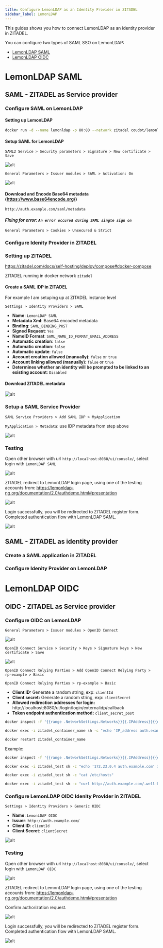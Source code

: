 ```yaml
---
title: Configure LemonLDAP as an Identity Provider in ZITADEL
sidebar_label: LemonLDAP
---
```


This guides shows you how to connect LemonLDAP as an identity provider in ZITADEL.


You can configure two types of SAML SSO on LemonLDAP:

- [LemonLDAP SAML](#lemonldap-saml)
- [LemonLDAP OIDC](#lemonldap-oidc)

# LemonLDAP SAML

## SAML - ZITADEL as Service provider

### Configure SAML on LemonLDAP

####  Setting up LemonLDAP

```bash
docker run -d --name lemonldap -p 80:80 --network zitadel coudot/lemonldap-ng
```

####  Setup SAML for LemonLDAP

`SAML2 Service > Security parameters > Signature > New certificate > Save`

![alt](/lemonldap/1.png)

`General Parameters > Issuer modules > SAML > Activation: On`

![alt](/lemonldap/2.png)

#### Download and Encode Base64 metadata (https://www.base64encode.org/)

```
http://auth.example.com/saml/metadata
```

#### _Fixing for error: `An error occured during SAML single sign on`_

`General Parameters > Cookies > Unsecured & Strict`

### Configure Idenity Provider in ZITADEL

### Setting up ZITADEL

https://zitadel.com/docs/self-hosting/deploy/compose#docker-compose

ZITADEL running in docker network `zitadel`

#### Create a SAML IDP in ZITADEL

For example I am setuping up at ZITADEL instance level

`Settings > Identity Providers > SAML`

- **Name**: `LemonLDAP SAML`
- **Metadata Xml**: Base64 encoded metadata
- **Binding**: `SAML_BINDING_POST`
- **Signed Request**: `Yes`
- **NameID Format**: `SAML_NAME_ID_FORMAT_EMAIL_ADDRESS`
- **Automatic creation**: `false`
- **Automatic creation**: `false`
- **Automatic update**: `false`
- **Account creation allowed (manually)**: `false` or `true`
- **Account linking allowed (manually)**: `false` or `true`
- **Determines whether an identity will be prompted to be linked to an existing account**: `Disabled`

#### Download ZITADEL metadata

![alt](/lemonldap/3.png)

### Setup a SAML Service Provider

`SAML Service Providers > Add SAML IDP > MyApplication`

`MyApplication > Metadata`: use IDP metadata from step above

![alt](/lemonldap/4.png)

### Testing

Open other browser with url `http://localhost:8080/ui/console/`, select login with `LemonLDAP SAML`

![alt](/lemonldap/5.png)

ZITADEL redirect to LemonLDAP login page, using one of the testing accounts from: https://lemonldap-ng.org/documentation/2.0/authdemo.html#presentation

![alt](/lemonldap/6.png)

Login successfully, you will be redirected to ZITADEL register form. Completed authentication flow with LemonLDAP SAML.

![alt](/lemonldap/7.png)

## SAML - ZITADEL as identity provider

### Create a SAML application in ZITADEL

### Configure Idenity Provider on LemonLDAP

# LemonLDAP OIDC

## OIDC - ZITADEL as Service provider

### Configure OIDC on LemonLDAP

`General Parameters > Issuer modules > OpenID Connect`

![alt](/lemonldap/8.png)

`OpenID Connect Service > Security > Keys > Signature keys > New certificate > Save`

![alt](/lemonldap/9.png)

`OpenID Connect Relying Parties > Add OpenID Connect Relying Party > rp-example > Basic`

`OpenID Connect Relying Parties > rp-example > Basic`

- **Client ID:** Generate a random string, exp: `clientId`
- **Client secret:** Generate a random string, exp: `clientSecret`
- **Allowed redirection addresses for login:** http://localhost:8080/ui/login/login/externalidp/callback
- **Token endpoint authentication method:** `client_secret_post`

```sh
docker inspect -f '{{range .NetworkSettings.Networks}}{{.IPAddress}}{{end}}' lemonldap_container_name

docker exec -i zitadel_container_name sh -c "echo 'IP_address auth.example.com' >> /etc/hosts"

docker restart zitadel_container_name
```

Example:

```sh
docker inspect -f '{{range .NetworkSettings.Networks}}{{.IPAddress}}{{end}}' lemonldap

docker exec -i zitadel_test sh -c "echo '172.23.0.4 auth.example.com' >> /etc/hosts"

docker exec -i zitadel_test sh -c "cat /etc/hosts"

docker exec -i zitadel_test sh -c "curl http://auth.example.com/.well-known/openid-configuration"
```

### Configure LemonLDAP OIDC Idenity Provider in ZITADEL

`Settings > Identity Providers > Generic OIDC`

- **Name**: `LemonLDAP OIDC`
- **Issuer**: `http://auth.example.com/`
- **Client ID**: `clientId`
- **Client Secret**: `clientSecret`

![alt](/lemonldap/10.png)

### Testing

Open other browser with url `http://localhost:8080/ui/console/`, select login with `LemonLDAP OIDC`

![alt](/lemonldap/11.png)

ZITADEL redirect to LemonLDAP login page, using one of the testing accounts from: https://lemonldap-ng.org/documentation/2.0/authdemo.html#presentation

Confirm authorization request.

![alt](/lemonldap/12.png)

Login successfully, you will be redirected to ZITADEL register form. Completed authentication flow with LemonLDAP SAML.

![alt](/lemonldap/13.png)
